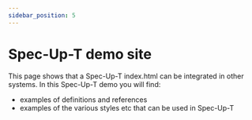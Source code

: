 ```yaml
---
sidebar_position: 5
---
```



# Spec-Up-T demo site

This page shows that a Spec-Up-T index.html can be integrated in other systems. In this Spec-Up-T demo you will find:
- examples of definitions and references
- examples of the various styles etc that can be used in Spec-Up-T

<IframeComponent src="/spec-up-t-website/spec-up-t-demo/docs/index.html" width="100%" />
